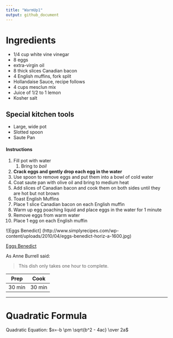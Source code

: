 ```yaml
---
title: "WarmUp1"
output: github_document
---
```


# Ingredients
* 1/4 cup white vine vinegar
* 8 eggs
* extra-virgin oil
* 8 thick slices Canadian bacon
* 4 English muffins, fork split
* Hollandaise Sauce, recipe follows
* 4 cups mesclun mix
* Juice of 1/2 to 1 lemon
* Kosher salt

## Special kitchen tools
* Large, wide pot
* Slotted spoon
* Saute Pan

#### Instructions
1. Fill pot with water
    1. Bring to *boil*
1. **Crack eggs and gently drop each egg in the water**
1. Use spoon to remove eggs and put them into a bowl of cold water
1. Coat saute pan with olive oil and bring to medium heat
1. Add slices of Canadian bacon and cook them on both sides until they are hot but not brown
1. Toast English Muffins
1. Place 1 slice Canadian bacon on each English muffin
1. Warm up egg poaching liquid and place eggs in the water for 1 minute 
1. Remove eggs from warm water
  1. Place 1 egg on each English muffin

![Eggs Benedict]
(http://www.simplyrecipes.com/wp-content/uploads/2010/04/eggs-benedict-horiz-a-1600.jpg)

[Eggs Benedict](http://www.simplyrecipes.com/wp-content/uploads/2010/04/eggs-benedict-horiz-a-1600.jpg)

As Anne Burrell said:

> This dish only takes one hour to complete.

Prep | Cook
-----| -----
30 min | 30 min

***

# Quadratic Formula

Quadratic Equation: $x=-b \pm \sqrt{b^2 - 4ac} \over 2a$
